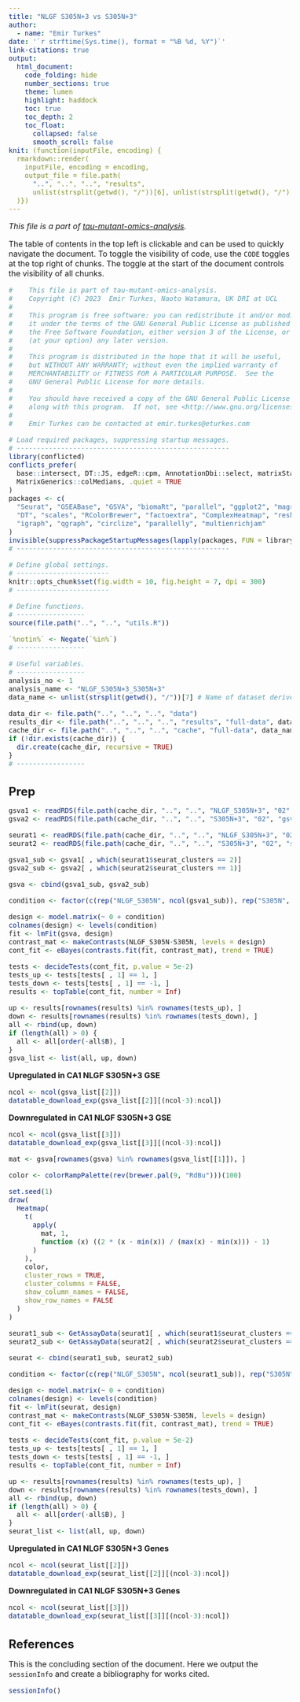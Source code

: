 ```yaml
---
title: "NLGF S305N+3 vs S305N+3"
author:
  - name: "Emir Turkes"
date: '`r strftime(Sys.time(), format = "%B %d, %Y")`'
link-citations: true
output:
  html_document:
    code_folding: hide
    number_sections: true
    theme: lumen
    highlight: haddock
    toc: true
    toc_depth: 2
    toc_float:
      collapsed: false
      smooth_scroll: false
knit: (function(inputFile, encoding) {
  rmarkdown::render(
    inputFile, encoding = encoding,
    output_file = file.path(
      "..", "..", "..", "results",
      unlist(strsplit(getwd(), "/"))[6], unlist(strsplit(getwd(), "/"))[7], "NLGF_S305N+3_S305N+3.html")
  )})
---
```


<style type="text/css">
body {font-size: 16px;}
h1.title {font-size: 35px;}
h1 {font-size: 24px;}
h2 {font-size: 22px;}
.toc-content {padding-left: 0px; padding-right: 0px;}
div.tocify {width: 100%;}
.tocify-subheader .tocify-item {font-size: 0.95em; padding-left: 25px; text-indent: 0;}
div.main-container {max-width: none; width: 100%;}
</style>

*This file is a part of [tau-mutant-omics-analysis](https://github.com/eturkes/tau-mutant-omics-analysis).*

The table of contents in the top left is clickable and can be used to quickly navigate the document.
To toggle the visibility of code, use the `CODE` toggles at the top right of chunks.
The toggle at the start of the document controls the visibility of all chunks.

```r
#    This file is part of tau-mutant-omics-analysis.
#    Copyright (C) 2023  Emir Turkes, Naoto Watamura, UK DRI at UCL
#
#    This program is free software: you can redistribute it and/or modify
#    it under the terms of the GNU General Public License as published by
#    the Free Software Foundation, either version 3 of the License, or
#    (at your option) any later version.
#
#    This program is distributed in the hope that it will be useful,
#    but WITHOUT ANY WARRANTY; without even the implied warranty of
#    MERCHANTABILITY or FITNESS FOR A PARTICULAR PURPOSE.  See the
#    GNU General Public License for more details.
#
#    You should have received a copy of the GNU General Public License
#    along with this program.  If not, see <http://www.gnu.org/licenses/>.
#
#    Emir Turkes can be contacted at emir.turkes@eturkes.com

# Load required packages, suppressing startup messages.
# -----------------------------------------------------
library(conflicted)
conflicts_prefer(
  base::intersect, DT::JS, edgeR::cpm, AnnotationDbi::select, matrixStats::rowMedians, dplyr::filter,
  MatrixGenerics::colMedians, .quiet = TRUE
)
packages <- c(
  "Seurat", "GSEABase", "GSVA", "biomaRt", "parallel", "ggplot2", "magrittr", "dplyr", "ggrepel", "scuttle", "edgeR",
  "DT", "scales", "RColorBrewer", "factoextra", "ComplexHeatmap", "reshape2", "pals", "dendextend", "GO.db", "tm",
  "igraph", "qgraph", "circlize", "parallelly", "multienrichjam"
)
invisible(suppressPackageStartupMessages(lapply(packages, FUN = library, character.only = TRUE)))
# -----------------------------------------------------

# Define global settings.
# -----------------------
knitr::opts_chunk$set(fig.width = 10, fig.height = 7, dpi = 300)
# -----------------------

# Define functions.
# -----------------
source(file.path("..", "..", "utils.R"))

`%notin%` <- Negate(`%in%`)
# -----------------

# Useful variables.
# -----------------
analysis_no <- 1
analysis_name <- "NLGF_S305N+3_S305N+3"
data_name <- unlist(strsplit(getwd(), "/"))[7] # Name of dataset derived from path.

data_dir <- file.path("..", "..", "..", "data")
results_dir <- file.path("..", "..", "..", "results", "full-data", data_name)
cache_dir <- file.path("..", "..", "..", "cache", "full-data", data_name, paste0("0", analysis_no))
if (!dir.exists(cache_dir)) {
  dir.create(cache_dir, recursive = TRUE)
}
# -----------------
```

# Prep

```r
gsva1 <- readRDS(file.path(cache_dir, "..", "..", "NLGF_S305N+3", "02", "gsva.rds"))
gsva2 <- readRDS(file.path(cache_dir, "..", "..", "S305N+3", "02", "gsva.rds"))

seurat1 <- readRDS(file.path(cache_dir, "..", "..", "NLGF_S305N+3", "02", "seurat_cleaned.rds"))
seurat2 <- readRDS(file.path(cache_dir, "..", "..", "S305N+3", "02", "seurat_cleaned.rds"))
```

```r
gsva1_sub <- gsva1[ , which(seurat1$seurat_clusters == 2)]
gsva2_sub <- gsva2[ , which(seurat2$seurat_clusters == 1)]

gsva <- cbind(gsva1_sub, gsva2_sub)

condition <- factor(c(rep("NLGF_S305N", ncol(gsva1_sub)), rep("S305N", ncol(gsva2_sub))))

design <- model.matrix(~ 0 + condition)
colnames(design) <- levels(condition)
fit <- lmFit(gsva, design)
contrast_mat <- makeContrasts(NLGF_S305N-S305N, levels = design)
cont_fit <- eBayes(contrasts.fit(fit, contrast_mat), trend = TRUE)

tests <- decideTests(cont_fit, p.value = 5e-2)
tests_up <- tests[tests[ , 1] == 1, ]
tests_down <- tests[tests[ , 1] == -1, ]
results <- topTable(cont_fit, number = Inf)

up <- results[rownames(results) %in% rownames(tests_up), ]
down <- results[rownames(results) %in% rownames(tests_down), ]
all <- rbind(up, down)
if (length(all) > 0) {
  all <- all[order(-all$B), ]
}
gsva_list <- list(all, up, down)
```

**Upregulated in CA1 NLGF S305N+3 GSE**

```r
ncol <- ncol(gsva_list[[2]])
datatable_download_exp(gsva_list[[2]][(ncol-3):ncol])
```

**Downregulated in CA1 NLGF S305N+3 GSE**

```r
ncol <- ncol(gsva_list[[3]])
datatable_download_exp(gsva_list[[3]][(ncol-3):ncol])
```

```r
mat <- gsva[rownames(gsva) %in% rownames(gsva_list[[1]]), ]

color <- colorRampPalette(rev(brewer.pal(9, "RdBu")))(100)

set.seed(1)
draw(
  Heatmap(
    t(
      apply(
        mat, 1,
        function (x) ((2 * (x - min(x)) / (max(x) - min(x))) - 1)
      )
    ),
    color,
    cluster_rows = TRUE,
    cluster_columns = FALSE,
    show_column_names = FALSE,
    show_row_names = FALSE
  )
)
```

```r
seurat1_sub <- GetAssayData(seurat1[ , which(seurat1$seurat_clusters == 2)])
seurat2_sub <- GetAssayData(seurat2[ , which(seurat2$seurat_clusters == 1)])

seurat <- cbind(seurat1_sub, seurat2_sub)

condition <- factor(c(rep("NLGF_S305N", ncol(seurat1_sub)), rep("S305N", ncol(seurat2_sub))))

design <- model.matrix(~ 0 + condition)
colnames(design) <- levels(condition)
fit <- lmFit(seurat, design)
contrast_mat <- makeContrasts(NLGF_S305N-S305N, levels = design)
cont_fit <- eBayes(contrasts.fit(fit, contrast_mat), trend = TRUE)

tests <- decideTests(cont_fit, p.value = 5e-2)
tests_up <- tests[tests[ , 1] == 1, ]
tests_down <- tests[tests[ , 1] == -1, ]
results <- topTable(cont_fit, number = Inf)

up <- results[rownames(results) %in% rownames(tests_up), ]
down <- results[rownames(results) %in% rownames(tests_down), ]
all <- rbind(up, down)
if (length(all) > 0) {
  all <- all[order(-all$B), ]
}
seurat_list <- list(all, up, down)
```

**Upregulated in CA1 NLGF S305N+3 Genes**

```r
ncol <- ncol(seurat_list[[2]])
datatable_download_exp(seurat_list[[2]][(ncol-3):ncol])
```

**Downregulated in CA1 NLGF S305N+3 Genes**

```r
ncol <- ncol(seurat_list[[3]])
datatable_download_exp(seurat_list[[3]][(ncol-3):ncol])
```

# References

This is the concluding section of the document. Here we output the `sessionInfo` and create a bibliography for works cited.

```r
sessionInfo()
```
